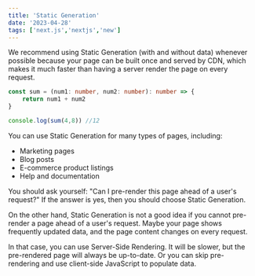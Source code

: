 ```yaml
---
title: 'Static Generation'
date: '2023-04-28'
tags: ['next.js','nextjs','new']
---
```


We recommend using Static Generation (with and without data) whenever possible because your page can be built once and served by CDN, which makes it much faster than having a server render the page on every request.

```ts
const sum = (num1: number, num2: number): number => {
    return num1 + num2
}

console.log(sum(4,8)) //12
```

You can use Static Generation for many types of pages, including:

- Marketing pages
- Blog posts
- E-commerce product listings
- Help and documentation

You should ask yourself: "Can I pre-render this page ahead of a user's request?" If the answer is yes, then you should choose Static Generation.


<CustomImage src="https://raw.githubusercontent.com/maryamHabibpourr/blogPost/main/images/NextLevel1.png" alt="Warning: Next Level Ahead" />

On the other hand, Static Generation is not a good idea if you cannot pre-render a page ahead of a user's request. Maybe your page shows frequently updated data, and the page content changes on every request.

In that case, you can use Server-Side Rendering. It will be slower, but the pre-rendered page will always be up-to-date. Or you can skip pre-rendering and use client-side JavaScript to populate data.
